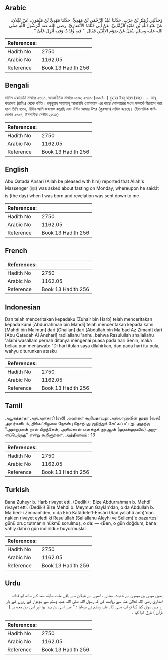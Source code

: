 ## Arabic


<div dir="rtl" lang="ar" style={{fontSize:'larger',backgroundColor:'#f8f9fa',padding:20}}>
وَحَدَّثَنِي زُهَيْرُ بْنُ حَرْبٍ، حَدَّثَنَا عَبْدُ الرَّحْمَنِ بْنُ مَهْدِيٍّ، حَدَّثَنَا مَهْدِيُّ بْنُ مَيْمُونٍ، عَنْ غَيْلاَنَ، عَنْ عَبْدِ اللَّهِ بْنِ مَعْبَدٍ الزِّمَّانِيِّ، عَنْ أَبِي قَتَادَةَ الأَنْصَارِيِّ، رضى الله عنه أَنَّرَسُولَ اللَّهِ صلى الله عليه وسلم سُئِلَ عَنْ صَوْمِ الاِثْنَيْنِ فَقَالَ ‏ "‏ فِيهِ وُلِدْتُ وَفِيهِ أُنْزِلَ عَلَىَّ ‏"‏ ‏.‏
</div>
<div style={{backgroundColor:'#f8f9fa',padding:20, marginBottom: 10}}><table> <thead> <tr> <th>References:</th> <th></th> </tr> </thead> <tbody><tr><td>Hadith No</td><td>2750</td></tr><tr><td>Arabic No</td><td>1162.05</td></tr><tr><td>Reference</td><td>Book 13 Hadith 256</td></tr></tbody></table></div>

## Bengali


<div dir="ltr" lang="bn" style={{fontSize:'larger',backgroundColor:'#f8f9fa',padding:20}}>
হাদিস একাডেমি নাম্বারঃ ২৬৪০, আন্তর্জাতিক নাম্বারঃ ১১৬২ ২৬৪০-(১৯৮/...) যুহায়র ইবনু হারব (রহঃ) ..... আবূ কতাদাহ (রাযিঃ) থেকে বর্ণিত। রসূলুল্লাহ সাল্লাল্লাহু আলাইহি ওয়াসাল্লাম এর কাছে সোমবারের সওম সম্পর্কে জিজ্ঞেস করা হলে তিনি বলেন, ঐদিন আমি জন্মলাভ করেছি এবং ঐদিন আমার উপর (কুরআন) নাযিল হয়েছে। (ইসলামিক ফাউন্ডেশন ২৬১৭, ইসলামীক সেন্টার ২৬১৬)
</div>
<div style={{backgroundColor:'#f8f9fa',padding:20, marginBottom: 10}}><table> <thead> <tr> <th>References:</th> <th></th> </tr> </thead> <tbody><tr><td>Hadith No</td><td>2750</td></tr><tr><td>Arabic No</td><td>1162.05</td></tr><tr><td>Reference</td><td>Book 13 Hadith 256</td></tr></tbody></table></div>

## English


<div dir="ltr" lang="en" style={{fontSize:'larger',backgroundColor:'#f8f9fa',padding:20}}>
Abu Qatada Ansari (Allah be pleased with him) reported that Allah's Massenger (ﷺ) was asked about fasting on Monday, whereupon he said:It is (the day) when I was born and revelation was sent down to me
</div>
<div style={{backgroundColor:'#f8f9fa',padding:20, marginBottom: 10}}><table> <thead> <tr> <th>References:</th> <th></th> </tr> </thead> <tbody><tr><td>Hadith No</td><td>2750</td></tr><tr><td>Arabic No</td><td>1162.05</td></tr><tr><td>Reference</td><td>Book 13 Hadith 256</td></tr></tbody></table></div>

## French


<div dir="ltr" lang="fr" style={{fontSize:'larger',backgroundColor:'#f8f9fa',padding:20}}>

</div>
<div style={{backgroundColor:'#f8f9fa',padding:20, marginBottom: 10}}><table> <thead> <tr> <th>References:</th> <th></th> </tr> </thead> <tbody><tr><td>Hadith No</td><td>2750</td></tr><tr><td>Arabic No</td><td>1162.05</td></tr><tr><td>Reference</td><td>Book 13 Hadith 256</td></tr></tbody></table></div>

## Indonesian


<div dir="ltr" lang="id" style={{fontSize:'larger',backgroundColor:'#f8f9fa',padding:20}}>
Dan telah menceritakan kepadaku [Zuhair bin Harb] telah menceritakan kepada kami [Abdurrahman bin Mahdi] telah menceritakan kepada kami [Mahdi bin Maimun] dari [Ghailan] dari [Abdullah bin Ma'bad Az Zimani] dari [Abu Qatadah Al Anshari] radliallahu 'anhu, bahwa Rasulullah shallallahu 'alaihi wasallam pernah ditanya mengenai puasa pada hari Senin, maka beliau pun menjawab: "Di hari itulah saya dilahirkan, dan pada hari itu pula, wahyu diturunkan atasku
</div>
<div style={{backgroundColor:'#f8f9fa',padding:20, marginBottom: 10}}><table> <thead> <tr> <th>References:</th> <th></th> </tr> </thead> <tbody><tr><td>Hadith No</td><td>2750</td></tr><tr><td>Arabic No</td><td>1162.05</td></tr><tr><td>Reference</td><td>Book 13 Hadith 256</td></tr></tbody></table></div>

## Tamil


<div dir="ltr" lang="ta" style={{fontSize:'larger',backgroundColor:'#f8f9fa',padding:20}}>
அபூகத்தாதா அல்அன்சாரி (ரலி) அவர்கள் கூறியதாவது: அல்லாஹ்வின் தூதர் (ஸல்) அவர்களிடம், திங்கட்கிழமை நோன்பு நோற்பது குறித்துக் கேட்கப்பட்டது. அதற்கு "அன்றுதான் நான் பிறந்தேன்; அதில்தான் எனக்குக் குர்ஆன் (முதன்முதலில்) அருளப்பெற்றது" என்று கூறினார்கள். அத்தியாயம் : 13
</div>
<div style={{backgroundColor:'#f8f9fa',padding:20, marginBottom: 10}}><table> <thead> <tr> <th>References:</th> <th></th> </tr> </thead> <tbody><tr><td>Hadith No</td><td>2750</td></tr><tr><td>Arabic No</td><td>1162.05</td></tr><tr><td>Reference</td><td>Book 13 Hadith 256</td></tr></tbody></table></div>

## Turkish


<div dir="ltr" lang="tr" style={{fontSize:'larger',backgroundColor:'#f8f9fa',padding:20}}>
Bana Zuheyr b. Harb rivayet etti. (Dediki) : Bize Abdurrahman b. Mehdî rivayet etti. (Dediki) Bize Mehdi b. Meymun Gaylân'dan, o da Abdullah b. Ma'bed-i Zimnanî'den, o da Ebû Katâdete'l-Ensâri (Radiyallahû anh)'dan naklen rivayet eyledi ki Resulullah (Sallallahu Aleyhi ve Sellem)'e pazartesi günü oruç tutmanın hükmü sorulmuş, o da: — «Ben, o gün doğdum, bana vahiy dahî o gün indirildi.» buyurmuşlar
</div>
<div style={{backgroundColor:'#f8f9fa',padding:20, marginBottom: 10}}><table> <thead> <tr> <th>References:</th> <th></th> </tr> </thead> <tbody><tr><td>Hadith No</td><td>2750</td></tr><tr><td>Arabic No</td><td>1162.05</td></tr><tr><td>Reference</td><td>Book 13 Hadith 256</td></tr></tbody></table></div>

## Urdu


<div dir="rtl" lang="ur" style={{fontSize:'larger',backgroundColor:'#f8f9fa',padding:20}}>
ہمیں مہدی بن میمون نے حدیث سنائی ، انھوں نے غیلان سے باقی ماندہ سابقہ سند کے ساتھ ابو قتادہ انصاری رضی اللہ تعالیٰ عنہ سے روایت کی کہ رسول اللہ صلی اللہ علیہ وسلم سے سوموار کے روزے کے بار ے میں سوال کیا گیا تو آپ صلی اللہ علیہ وسلم نے فرمایا : " میں اسی دن پیدا ہوا اور اسی دن مجھ پر ( قرآن ) نازل کیا گیا ۔
</div>
<div style={{backgroundColor:'#f8f9fa',padding:20, marginBottom: 10}}><table> <thead> <tr> <th>References:</th> <th></th> </tr> </thead> <tbody><tr><td>Hadith No</td><td>2750</td></tr><tr><td>Arabic No</td><td>1162.05</td></tr><tr><td>Reference</td><td>Book 13 Hadith 256</td></tr></tbody></table></div>